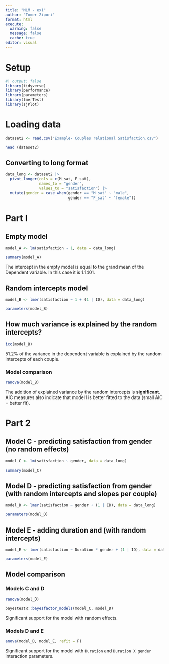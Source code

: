 ```yaml
---
title: "MLM - ex1"
author: "Tomer Zipori"
format: html
execute: 
  warning: false
  message: false
  cache: true
editor: visual
---
```


# Setup
```r
#| output: false
library(tidyverse)
library(performance)
library(parameters)
library(lmerTest)
library(sjPlot)
```

# Loading data
```r
dataset2 <- read.csv("Example- Couples relational Satisfaction.csv")

head (dataset2)
```

## Converting to long format
```r
data_long <- dataset2 |>
  pivot_longer(cols = c(M_sat, F_sat),
               names_to = "gender",
               values_to = "satisfaction") |>
  mutate(gender = case_when(gender == "M_sat" ~ "male",
                            gender == "F_sat" ~ "female"))
```

# Part I
## Empty model
```r
model_A <- lm(satisfaction ~ 1, data = data_long)

summary(model_A)
```
The intercept in the empty model is equal to the grand mean of the Dependent variable. In this case it is $1.1401$.

## Random intercepts model
```r
model_B <- lmer(satisfaction ~ 1 + (1 | ID), data = data_long)

parameters(model_B)
```
## How much variance is explained by the random intercepts?
```r
icc(model_B)
```
51.2% of the variance in the dependent variable is explained by the random intercepts of each couple.

### Model comparison
```r
ranova(model_B)
```

The addition of explained variance by the random intercepts is **significant**.
AIC measures also indicate that model1 is better fitted to the data (small AIC = better fit).


# Part 2
## Model C - predicting satisfaction from gender (no random effects)
```r
model_C <- lm(satisfaction ~ gender, data = data_long)

summary(model_C)
```

## Model D - predicting satisfaction from gender (with random intercepts and slopes per couple)
```r
model_D <- lmer(satisfaction ~ gender + (1 | ID), data = data_long)

parameters(model_D)
```

## Model E - adding duration and (with random intercepts)
```r
model_E <- lmer(satisfaction ~ Duration * gender + (1 | ID), data = data_long)

parameters(model_E)
```

## Model comparison
### Models C and D
```r
ranova(model_D)

bayestestR::bayesfactor_models(model_C, model_D)
```
Significant support for the model with random effects.

### Models D and E
```r
anova(model_D, model_E, refit = F)
```
Significant support for the model with `Duration` and `Duration X gender` interaction parameters.



